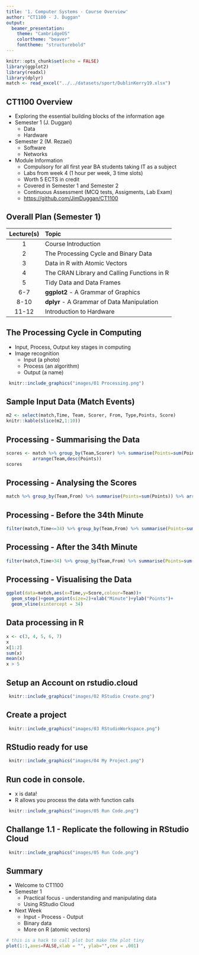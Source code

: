 ```yaml
---
title: '1. Computer Systems - Course Overview'
author: "CT1100 - J. Duggan"
output:
  beamer_presentation:
    theme: "CambridgeUS"
    colortheme: "beaver"
    fonttheme: "structurebold"
---
```


```r
knitr::opts_chunk$set(echo = FALSE)
library(ggplot2)
library(readxl)
library(dplyr)
match <- read_excel("../../datasets/sport/DublinKerry19.xlsx")
```



## CT1100 Overview

- Exploring the essential building blocks of the information age
- Semester 1 (J. Duggan)
  + Data
  + Hardware
- Semester 2 (M. Rezaei)
  + Software 
  + Networks
- Module Information
  + Compulsory for all first year BA students taking IT as a subject
  + Labs from week 4 (1 hour per week, 3 time slots)
  + Worth 5 ECTS in credit
  + Covered in Semester 1 and Semester 2
  + Continuous Assessment (MCQ tests, Assigments, Lab Exam)
  + [https://github.com/JimDuggan/CT1100](https://github.com/JimDuggan/CT1100)

## Overall Plan (Semester 1)
|Lecture(s)| Topic|
|:------:|:----------|
|1 | Course Introduction|
|2 | The Processing Cycle and Binary Data|
|3 | Data in R with Atomic Vectors|
|4 | The CRAN Library and Calling Functions in R|
|5 | Tidy Data and Data Frames|
|6-7 |**ggplot2** - A Grammar of Graphics|
|8-10 |**dplyr** - A Grammar of Data Manipulation|
|11-12 |Introduction to Hardware|


## The Processing Cycle in Computing
- Input, Process, Output key stages in computing
- Image recognition
  + Input (a photo)
  + Process (an algorithm)
  + Output (a name)

```r
 knitr::include_graphics("images/01 Processing.png")
```
 
## Sample Input Data (Match Events)
```r
m2 <- select(match,Time, Team, Scorer, From, Type,Points, Score)
knitr::kable(slice(m2,1:10))
``` 
 
## Processing - Summarising the Data
```r
scores <- match %>% group_by(Team,Scorer) %>% summarise(Points=sum(Points)) %>%
          arrange(Team,desc(Points))
scores
```

## Processing - Analysing the Scores

```r
match %>% group_by(Team,From) %>% summarise(Points=sum(Points)) %>% arrange(Team,desc(Points))
```

## Processing - Before the 34th Minute
```r
filter(match,Time<=34) %>% group_by(Team,From) %>% summarise(Points=sum(Points)) %>% arrange(Team,desc(Points))
```

## Processing - After the 34th Minute
```r
filter(match,Time>34) %>% group_by(Team,From) %>% summarise(Points=sum(Points)) %>% arrange(Team,desc(Points))
```


## Processing - Visualising the Data
```r
ggplot(data=match,aes(x=Time,y=Score,colour=Team))+
  geom_step()+geom_point(size=2)+xlab("Minute")+ylab("Points")+
  geom_vline(xintercept = 34)
```

## Data processing in R

```r
x <- c(3, 4, 5, 6, 7)
x
x[1:2]
sum(x)
mean(x)
x > 5

```

## Setup an Account on rstudio.cloud

```r
 knitr::include_graphics("images/02 RStudio Create.png")
```

## Create a project

```r
 knitr::include_graphics("images/03 RStudioWorkspace.png")
```

## RStudio ready for use

```r
 knitr::include_graphics("images/04 My Project.png")
```

## Run code in console. 
- x is data!
- R allows you process the data with function calls

```r
 knitr::include_graphics("images/05 Run Code.png")
```


## Challange 1.1 - Replicate the following in RStudio Cloud
```r
 knitr::include_graphics("images/05 Run Code.png")
```

## Summary
- Welcome to CT1100
- Semester 1
  + Practical focus - understanding and manipulating data
  + Using RStudio Cloud
- Next Week
  + Input - Process - Output
  + Binary data
  + More on R (atomic vectors)
  
```r
# this is a hack to call plot but make the plot tiny
plot(1:1,axes=FALSE,xlab = "", ylab="",cex = .001)
```


